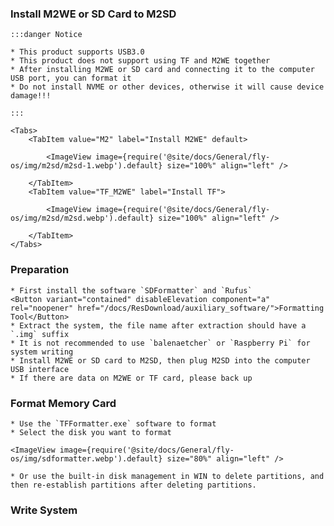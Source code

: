 

### Install M2WE or SD Card to M2SD

    :::danger Notice

    * This product supports USB3.0
    * This product does not support using TF and M2WE together
    * After installing M2WE or SD card and connecting it to the computer USB port, you can format it
    * Do not install NVME or other devices, otherwise it will cause device damage!!!

    :::

    <Tabs>
        <TabItem value="M2" label="Install M2WE" default>
            
            <ImageView image={require('@site/docs/General/fly-os/img/m2sd/m2sd-1.webp').default} size="100%" align="left" />

        </TabItem>
        <TabItem value="TF_M2WE" label="Install TF">
            
            <ImageView image={require('@site/docs/General/fly-os/img/m2sd/m2sd.webp').default} size="100%" align="left" />

        </TabItem>
    </Tabs>

### Preparation

    * First install the software `SDFormatter` and `Rufus`
    <Button variant="contained" disableElevation component="a" rel="noopener" href="/docs/ResDownload/auxiliary_software/">Formatting Tool</Button>
    * Extract the system, the file name after extraction should have a `.img` suffix
    * It is not recommended to use `balenaetcher` or `Raspberry Pi` for system writing
    * Install M2WE or SD card to M2SD, then plug M2SD into the computer USB interface
    * If there are data on M2WE or TF card, please back up

### Format Memory Card

    * Use the `TFFormatter.exe` software to format
    * Select the disk you want to format

    <ImageView image={require('@site/docs/General/fly-os/img/sdformatter.webp').default} size="80%" align="left" />

    * Or use the built-in disk management in WIN to delete partitions, and then re-establish partitions after deleting partitions.

### Write System

<FALSH />
